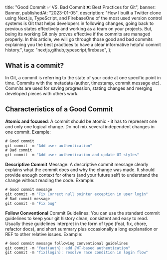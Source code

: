 
  title: "Good Commit ✅ VS. Bad Commit ❌: Best Practices for Git",
  banner: Banner,
  publishedAt: "2023-01-05",
  description:
    "How I built a Twitter clone using Next.js, TypeScript, and FirebaseOne of the most used version control systems is Git that helps developers in following changes, going back to previous states effectively and working as a team on your projects. But, being its working Git only proves effective if the commits are managed properly. In this article, we will go through those good and bad commits explaining you the best practices to have a clear informative helpful commit history.",
  tags: "nextjs,github,typescript,firebase",
};


## What is a commit?
In Git, a commit is referring to the state of your code at one specific point in time. Commits with the metadata (author, timestamp, commit message etc). Commits are used for saving progression, stating changes and merging developed pieces with others work.

## Characteristics of a Good Commit
**Atomic and focused**: A commit should be atomic - it has to represent one and only one logical change. Do not mix several independent changes in one commit.
Example:

```js
# Good commit
git commit -m "Add user authentication"
# Bad commit
git commit -m "Add user authentication and update UI styles"

```

**Descriptive Commit** Message: A descriptive commit message clearly explains what the commit does and why the change was made. It should provide enough context for others (and your future self) to understand the change without reading the code.
Example:

```js
# Good commit message
git commit -m "Fix Correct null pointer exception in user login"
# Bad commit message
git commit -m "Fix bug"
```

**Follow Conventional** Commit Guidelines: You can use the standard commit guidelines to keep your git history clean, consistent and easy to read. Usually these guidelines interpret in the form of type (feat, fix, chore, refactor docs), and short summary plus occasionally a long explanation or REF to other relative issues.
Example:
```js
# Good commit message following conventional guidelines
git commit -m "feat(auth): add JWT-based authentication"
git commit -m "fix(login): resolve race condition in login flow"
```